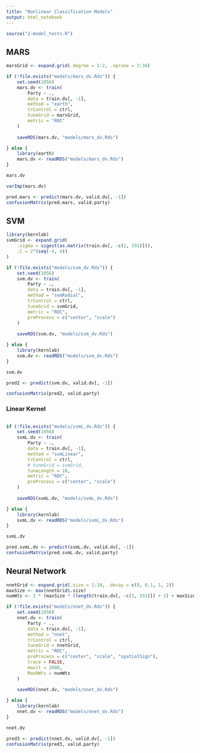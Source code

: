 ```yaml
---
title: "Nonlinear Classification Models"
output: html_notebook
---
```


```r
source("2-model_tests.R")
```

## MARS

```r
marsGrid <- expand.grid(.degree = 1:2, .nprune = 2:38)
```

```r
if (!file.exists("models/mars_dv.Rds")) {
    set.seed(1056)
    mars.dv <- train(
        Party ~ .,
        data = train.dv[, -1],
        method = "earth",
        trControl = ctrl,
        tuneGrid = marsGrid,
        metric = "ROC"
    )
    
    saveRDS(mars.dv, "models/mars_dv.Rds")

} else {
    library(earth)
    mars.dv <- readRDS("models/mars_dv.Rds")
}
```

```r
mars.dv
```

```r
varImp(mars.dv)
```

```r
pred.mars <- predict(mars.dv, valid.dv[, -1])
confusionMatrix(pred.mars, valid.party)
```

## SVM

```r
library(kernlab)
svmGrid <- expand.grid(
    .sigma = sigest(as.matrix(train.dv[, -c(1, 331)])), 
    .C = 2^(seq(-4, 4))
)
```

```r
if (!file.exists("models/svm_dv.Rds")) {
    set.seed(1056)
    svm.dv <- train(
        Party ~ .,
        data = train.dv[, -1],
        method = "svmRadial",
        trControl = ctrl,
        tuneGrid = svmGrid,
        metric = "ROC",
        preProcess = c("center", "scale")
    )
    
    saveRDS(svm.dv, "models/svm_dv.Rds")

} else {
    library(kernlab)
    svm.dv <- readRDS("models/svm_dv.Rds")
}
```

```r
svm.dv
```

```r
pred2 <- predict(svm.dv, valid.dv[, -1])
```

```r
confusionMatrix(pred2, valid.party)
```

### Linear Kernel
```r

```


```r
if (!file.exists("models/svmL_dv.Rds")) {
    set.seed(1056)
    svmL.dv <- train(
        Party ~ .,
        data = train.dv[, -1],
        method = "svmLinear",
        trControl = ctrl,
        # tuneGrid = svmGrid,
        tuneLength = 10,
        metric = "ROC",
        preProcess = c("center", "scale")
    )
    
    saveRDS(svmL.dv, "models/svmL_dv.Rds")

} else {
    library(kernlab)
    svmL.dv <- readRDS("models/svmL_dv.Rds")
}
```

```r
svmL.dv
```

```r
pred.svmL.dv <- predict(svmL.dv, valid.dv[, -1])
confusionMatrix(pred.svmL.dv, valid.party)
```


## Neural Network

```r
nnetGrid <- expand.grid(.size = 1:10, .decay = c(0, 0.1, 1, 2))
maxSize <- max(nnetGrid$.size)
numWts <- 1 * (maxSize * (length(train.dv[, -c(1, 331)]) + 1) + maxSize + 1)
```

```r
if (!file.exists("models/nnet_dv.Rds")) {
    set.seed(1056)
    nnet.dv <- train(
        Party ~ .,
        data = train.dv[, -1],
        method = "nnet",
        trControl = ctrl,
        tuneGrid = nnetGrid,
        metric = "ROC",
        preProcess = c("center", "scale", "spatialSign"),
        trace = FALSE,
        maxit = 2000,
        MaxNWts = numWts
    )
    
    saveRDS(nnet.dv, "models/nnet_dv.Rds")

} else {
    library(kernlab)
    nnet.dv <- readRDS("models/nnet_dv.Rds")
}
```

```r
nnet.dv
```

```r
pred3 <- predict(nnet.dv, valid.dv[, -1])
confusionMatrix(pred3, valid.party)
```
